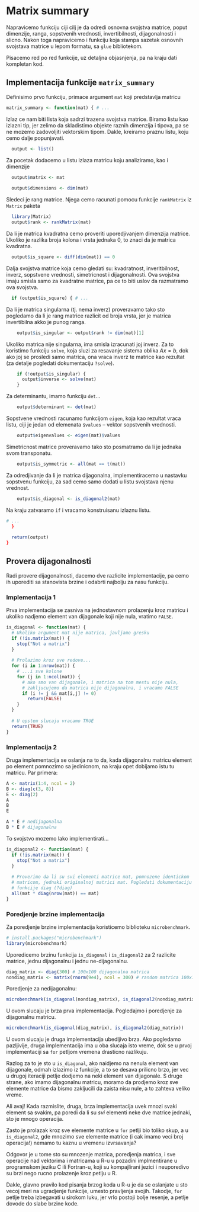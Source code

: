 # Matrix summary

Napravicemo funkciju ciji cilj je da odredi osnovna svojstva matrice, poput dimenzije, ranga, sopstvenih vrednosti, invertibilnosti, dijagonalnosti i slicno. Nakon toga napravicemo i funkciju koja stampa sazetak osnovnih svojstava matrice u lepom formatu, sa `glue` bibliotekom.

Pisacemo red po red funkcije, uz detaljna objasnjenja, pa na kraju dati kompletan kod.

## Implementacija funkcije `matrix_summary`
Definisimo prvo funkciju, primace argument `mat` koji predstavlja matricu
```r
matrix_summary <- function(mat) { # ...
```

Izlaz ce nam biti lista koja sadrzi trazena svojstva matrice. Biramo listu kao izlazni tip, jer zelimo da skladistimo objekte raznih dimenzija i tipova, pa se ne mozemo zadovoljiti vektorskim tipom. Dakle, kreiramo praznu listu, koju cemo dalje popunjavati.
```r
  output <- list()
```

Za pocetak dodacemo u listu izlaza matricu koju analiziramo, kao i dimenzije

```r
  output$matrix <- mat
  
  output$dimensions <- dim(mat)
```

Sledeci je rang matrice. Njega cemo racunati pomocu funkcije `rankMatrix` iz `Matrix` paketa
```r
  library(Matrix)
  output$rank <- rankMatrix(mat)
```

Da li je matrica kvadratna cemo proveriti uporedjivanjem dimenzija matrice. Ukoliko je razlika broja kolona i vrsta jednaka 0, to znaci da je matrica kvadratna.
```r
  output$is_square <- diff(dim(mat)) == 0
```
  
Dalja svojstva matrice koja cemo gledati su: kvadratnost, inveritbilnost, inverz, sopstvene vrednosti, simetricnost i dijagonalnosti. Ova svojstva imaju smisla samo za kvadratne matrice, pa ce to biti uslov da razmatramo ova svojstva.

```r
  if (output$is_square) { # ...
```

Da li je matrica singularna (tj. nema inverz) proveravamo tako sto pogledamo da li je rang matrice razlicit od broja vrsta, jer je matrica invertibilna akko je punog ranga.
```r
    output$is_singular <- output$rank != dim(mat)[1]
```

Ukoliko matrica nije singularna, ima smisla izracunati joj inverz. Za to koristimo funkciju `solve`, koja sluzi za resavanje sistema oblika $Ax = b$, dok ako joj se prosledi samo matrica, ona vraca inverz te matrice kao rezultat (za detalje pogledati dokumentaciju `?solve`).
```r
    if (!output$is_singular) {
      output$inverse <- solve(mat)
    }
```
Za determinantu, imamo funkciju `det`...
```r
    output$determinant <- det(mat)
```

Sopstvene vrednosti racunamo funkcijom `eigen`, koja kao rezultat vraca listu, ciji je jedan od elemenata `$values` -- vektor sopstvenih vrednosti.
```r
    output$eigenvalues <- eigen(mat)$values
```
   
Simetricnost matrice proveravamo tako sto posmatramo da li je jednaka svom transponatu.
```r
    output$is_symmetric <- all(mat == t(mat))
```
    
Za odredjivanje da li je matrica dijagonalna, implementiracemo u nastavku sopstvenu funkciju, za sad cemo samo dodati u listu svojstava njenu vrednost.
```r
    output$is_diagonal <- is_diagonal2(mat)
```
    
Na kraju zatvaramo `if` i vracamo konstruisanu izlaznu listu.
```r
# ...
  }
  
  return(output)
}
```

## Provera dijagonalnosti

Radi provere dijagonalnosti, dacemo dve razlicite implementacije, pa cemo ih uporediti sa stanovista brzine i odabrti najbolju za nasu funkciju.

### Implementacija 1

Prva implementacija se zasniva na jednostavnom prolazenju kroz matricu i ukoliko nadjemo element van dijagonale koji nije nula, vratimo `FALSE`.

```r
is_diagonal <- function(mat) {
  # Ukoliko argument mat nije matrica, javljamo gresku
  if (!is.matrix(mat)) {
    stop("Not a matrix")
  }
  
  # Prolazimo kroz sve redove...
  for (i in 1:nrow(mat)) {
    # ...i sve kolone
    for (j in 1:ncol(mat)) {
      # ako smo van dijagonale, i matrica na tom mestu nije nula,
      # zakljucujemo da matrica nije dijagonalna, i vracamo FALSE
      if (i != j && mat[i,j] != 0)
        return(FALSE)
    }
  }
  
  # U opstem slucaju vracamo TRUE
  return(TRUE)
}
```

### Implementacija 2

Druga implementacija se oslanja na to da, kada dijagonalnu matricu element po element pomnozimo sa jedinicnom, na kraju opet dobijamo istu tu matricu. Par primera:

```r
A <- matrix(1:4, ncol = 2)
B <- diag(c(3, 8))
E <- diag(2)
A
B
E
```

```r
A * E # nedijagonalna
B * E # dijagonalna
```

To svojstvo mozemo lako implementirati...

```r
is_diagonal2 <- function(mat) {
  if (!is.matrix(mat)) {
    stop("Not a matrix")
  }
  
  # Proverimo da li su svi elementi matrice mat, pomnozene identickom
  # matricom, jednaki originalnoj matrici mat. Pogledati dokumentaciju
  # funkcije diag (?diag)
  all(mat * diag(nrow(mat)) == mat)
}
```

### Poredjenje brzine implementacija

Za poredjenje brzine implementacija koristicemo biblioteku `microbenchmark`. 

```r
# install.packages("microbenchmark")
library(microbenchmark)
```

Uporedicemo brzinu funkcija `is_diagonal` i `is_diagonal2` za 2 razlicite matrice, jednu dijagonalnu i jednu ne-dijagonalnu.

```r
diag_matrix <- diag(300) # 100x100 dijagonalna matrica
nondiag_matrix <- matrix(rnorm(9e4), ncol = 300) # random matrica 100x100
```
Poredjenje za nedijagonalnu:
```r
microbenchmark(is_diagonal(nondiag_matrix), is_diagonal2(nondiag_matrix))
```
U ovom slucaju je brza prva implementacija. Pogledajmo i poredjenje za dijagonalnu matricu.
```r
microbenchmark(is_diagonal(diag_matrix), is_diagonal2(diag_matrix))
```
U ovom slucaju je druga implementacija ubedljivo brza. Ako pogledamo pazljivije, druga implementacija ima u oba slucaja isto vreme, dok se u prvoj implementaciji sa `for` petljom vremena drasticno razlikuju.

Razlog za to je sto u `is_diagonal`, ako naidjemo na nenula element van dijagonale, odmah izlazimo iz funkcije, a to se desava prilicno brzo, jer vec u drugoj iteraciji petlje dodjemo na neki element van dijagonale. S druge strane, ako imamo dijagonalnu matricu, moramo da prodjemo kroz sve elemente matrice da bismo zakljucili da zaista nisu nule, a to zahteva veliko vreme.

Ali avaj! Kada razmislite, druga, brza implementacija uvek mnozi svaki element sa svakim, pa poredi da li su *svi* elementi neke dve matrice jednaki, sto je mnogo operacija.

Zasto je prolazak kroz sve elemente matrice u `for` petlji bio toliko skup, a u `is_diagonal2`, gde mnozimo sve elemente matrice (i cak imamo veci broj operacija!) nemamo tu kaznu u vremenu izvrsavanja?

Odgovor je u tome sto su mnozenje matrica, poredjenja matrica, i sve operacije nad vektorima i matricama u R-u u pozadini implmentirane u programskom jeziku C ili Fortran-u, koji su kompajlirani jezici i neuporedivo su brzi nego rucno prolazenje kroz petlju u R.

Dakle, glavno pravilo kod pisanja brzog koda u R-u je da se oslanjate u sto vecoj meri na ugradjenje funkcije, umesto pravljenja svojih. Takodje, `for` petlje treba izbegavati u sirokom luku, jer vrlo postoji bolje resenje, a petlje dovode do slabe brzine kode.
